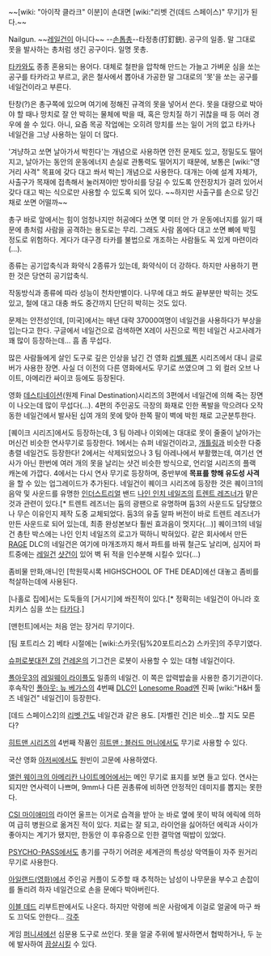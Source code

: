 {{{#!html
<img src="http://pictures.factoryfast.net/images/Pictures/NailGun/AirNailGun(NT22-64)-5L.jpg">
}}}

~~[wiki: "아이작 클라크" 이분]이 손대면 [wiki:"리벳 건(데드 스페이스)" 무기]가 된다.~~

Nailgun. ~~[[레일건]]이 아니다~~ 
--[[터스크(죠죠의 기묘한 모험)|손톱총]]--타정총(打釘銃). 공구의 일종. 말 그대로 못을 발사하는 총처럼 생긴 공구이다. 일명 못총.

[[타카]]와도 종종 혼용되는 용어다. 대체로 철판을 압착해 만드는 가늘고 가벼운 심을 쏘는 공구를 타카라고 부르고, 굵은 철사에서 뽑아내 가공한 말 그대로의 '못'을 쏘는 공구를 네일건이라고 부른다.

탄창(?)은 총구쪽에 있으며 여기에 정해진 규격의 못을 넣어서 쓴다. 못을 대량으로 박아야 할 때나 망치로 잘 안 박히는 물체에 박을 때, 혹은 망치질 하기 귀찮을 때 등 여러 경우에 쓸 수 있다. 아니, 요즘 목공 작업에는 오히려 망치를 쓰는 일이 거의 없고 타카나 네일건을 그냥 사용하는 일이 더 많다. 

'겨냥하고 쏘면 날아가서 박힌다'는 개념으로 사용하면 안전 문제도 있고, 정밀도도 떨어지고, 날아가는 동안의 운동에너지 손실로 관통력도 떨어지기 때문에, 보통은 [wiki:"영거리 사격" 목표에 갖다 대고 쏴서 박는] 개념으로 사용한다. 대개는 아예 설계 자체가, 사출구가 목재에 접촉해서 눌러져야만 방아쇠를 당길 수 있도록 안전장치가 걸려 있어서 갖다 대고 박는 식으로만 사용할 수 있도록 되어 있다. ~~하지만 사출구를 손으로 당긴 채로 쏘면 어떨까~~

총구 바로 앞에서는 힘이 엄청나지만 허공에다 쏘면 몇 미터 안 가 운동에너지를 잃기 때문에 총처럼 사람을 공격하는 용도로는 무리. 그래도 사람 몸에다 대고 쏘면 뼈에 박힐 정도로 위험하다. 게다가 대구경 타카를 불법으로 개조하는 사람들도 꼭 있게 마련이라(…).

종류는 공기압축식과 화약식 2종류가 있는데, 화약식이 더 강하다. 하지만 사용하기 편한 것은 당연히 공기압축식.

작동방식과 종류에 따라 성능이 천차만별이다. 나무에 대고 쏴도 끝부분만 박히는 것도 있고, 철에 대고 대충 쏴도 중간까지 단단히 박히는 것도 있다. 

문제는 안전성인데, [미국]에서는 매년 대략 37000여명이 네일건을 사용하다가 부상을 입는다고 한다. 구글에서 네일건으로 검색하면 X레이 사진으로 찍힌 네일건 사고사례가 꽤 많이 등장하는데... 흠 좀 무섭다.

많은 사람들에게 살인 도구로 깊은 인상을 남긴 건 영화 [[리쎌 웨폰]] 시리즈에서 대니 글로버가 사용한 장면. 사실 더 이전의 다른 영화에서도 무기로 쓰였으며 그 외 컬러 오브 나이트, 아메리칸 싸이코 등에도 등장된다.

영화 [[데스티네이션]](원제 Final Destination)시리즈의 3편에서 네일건에 의해 죽는 장면이 나오는데 많이 무섭다(…). 4편의 주인공도 극장의 화재로 인한 폭발을 막으려다 오작동한 네일건에서 발사된 십여 개의 못에 맞아 한쪽 팔이 벽에 박힌 채로 고군분투한다.

[퀘이크 시리즈]에서도 등장하는데, 3 팀 아레나 이외에는 대대로 못이 줄줄이 날아가는 머신건 비슷한 연사무기로 등장한다. 
1에서는 슈퍼 네일건이라고, [[개틀링]]과 비슷한 다중 총렬 네일건도 등장한다! 2에서는 삭제되었으나 3 팀 아레나에서 부활했는데, 여기선 연사가 아닌 한번에 여러 개의 못을 날리는 샷건 비슷한 방식으로, 언리얼 시리즈의 플랙 캐논에 가깝다. 4에서는 다시 연사 무기로 등장하며, 중반부에 '''목표를 향해 유도성 사격'''을 할 수 있는 업그레이드가 추가된다.
네일건이 퀘이크 시리즈에 등장한 것은 퀘이크1의 음악 및 사운드를 유명한 [[인더스트리얼]] 밴드 [[나인 인치 네일즈]]의 [[트렌트 레즈너]]가 맡은 것과 관련이 있다.[* 트렌트 레즈너는 둠의 광팬으로 유명하며 둠3의 사운드도 담당했으나 무슨 이유인지 제작 도중 교체되었다. 둠3의 유출 알파 버전이 바로 트렌트 레즈너가 만든 사운드로 되어 있는데, 최종 완성본보다 훨씬 효과음이 멋지다(...)] 퀘이크1의 네일건 총탄 박스에는 나인 인치 네일즈의 로고가 떡하니 박혀있다. 
같은 회사에서 만든 [[RAGE]] DLC의 네일건은 여기에 마개조까지 해서 파트를 바꿔 철근도 날리며, 심지어 파트중에는 [[레일건]] [[샷건]]이 있어 벽 뒤 적을 인수분해 시킬수 있다(...)

좀비물 만화,애니인 [학원묵시록 HIGHSCHOOL OF THE DEAD]에선 대놓고 좀비를 척살하는데에 사용된다.

[나홀로 집에]서는 도둑들의 [거시기]에 쏴진적이 있다.[* 정확히는 네일건이 아니라 호치키스 심을 쏘는 [[타카]]다.]

[맨헌트]에서는 처음 얻는 장거리 무기이다.

[팀 포트리스 2] 베타 시절에는 [wiki:스카웃(팀%20포트리스2) 스카웃]의 주무기였다. 

[[슈퍼로봇대전 Z]]의 [[건레온]]의 기그건은 로봇이 사용할 수 있는 대형 네일건이다.

[[폴아웃3]]의 [[레일웨이 라이플]]도 일종의 네일건. 이 쪽은 압력밥솥을 사용한 증기기관이다. 후속작인 [[폴아웃: 뉴 베가스]]의 4번째 [[DLC]]인 [[Lonesome Road]]엔 진짜 [wiki:"H&H 툴즈 네일건" 네일건]이 등장한다. 

[데드 스페이스2]의 [[리벳 건]]도 네일건과 같은 용도. [자벨린 건]은 비슷…할 지도 모른다?

[[히트맨 시리즈]]의 4번째 작품인 [[히트맨 : 블러드 머니]]에서도 무기로 사용할 수 있다. 

국산 영화 [[아저씨]]에서도 원빈이 고문에 사용하였다.

[[앨런 웨이크의 아메리칸 나이트메어]]에서는 메인 무기로 표지를 보면 들고 있다. 연사는 되지만 연사력이 나쁘며, 9mm나 다른 권총류에 비하면 안정적인 데미지를 뽑지는 못한다.

[[CSI 마이애미]]의 라이언 울프는 이거로 습격을 받아 눈 바로 옆에 못이 박혀 에릭에 의하여 급히 병원으로 옮겨진 적이 있다. 치료는 잘 되고, 라이언을 싫어하던 에릭과 사이가 좋아지는 계기가 됐지만, 한동안 이 후유증으로 인한 결막염 떡밥이 있었다.

[[PSYCHO-PASS]]에서도 총기를 구하기 어려운 세계관의 특성상 악역들이 자주 원거리 무기로 사용한다.

[[아일랜드(영화)]]에서 주인공 커플이 도주할 때 추적하는 남성이 나무문을 부수고 손잡이를 돌리려 하자 네일건으로 손을 문에다 박아버린다. 

[[이블 데드]] 리부트판에서도 나온다. 하지만 악령에 씌운 사람에게 이걸로 얼굴에 마구 쏴도 끄덕도 안한다...
[[각주]]

{{{#!html
<iframe width="420" height="315" src="//www.youtube.com/embed/GqlkYaeO4zE" frameborder="0" allowfullscreen></iframe>}}}

게임 [[퍼니셔]]에선 심문용 도구로 쓰인다. 못을 얼굴 주위에 발사하면서 협박하거나, 두 눈에 발사하여 [[끔살]]시킬 수 있다.
